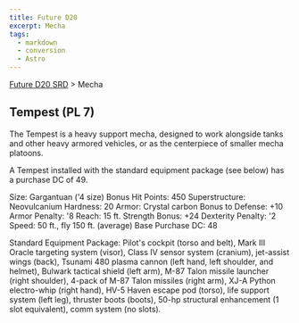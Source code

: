 ```yaml
---
title: Future D20
excerpt: Mecha
tags:
  - markdown
  - conversion
  - Astro
---
```






[Future D20 SRD]( / ) > Mecha




## Tempest (PL 7)


The Tempest is a heavy support mecha, designed to work alongside tanks and other heavy armored vehicles, or as the centerpiece of smaller mecha platoons.


A Tempest installed with the standard equipment package (see below) has a purchase DC of 49.



Size: Gargantuan ('4 size)
Bonus Hit Points: 450
Superstructure: Neovulcanium
Hardness: 20
Armor: Crystal carbon
Bonus to Defense: +10
Armor Penalty: '8
Reach: 15 ft.
Strength Bonus: +24
Dexterity Penalty: '2
Speed: 50 ft., fly 150 ft. (average)
Base Purchase DC: 48


Standard Equipment Package: Pilot's cockpit (torso and belt), Mark III Oracle targeting system (visor), Class IV sensor system (cranium), jet-assist wings (back), Tsunami 480 plasma cannon (left hand, left shoulder, and helmet), Bulwark tactical shield (left arm), M-87 Talon missile launcher (right shoulder), 4-pack of M-87 Talon missiles (right arm), XJ-A Python electro-whip (right hand), HV-5 Haven escape pod (torso), life support system (left leg), thruster boots (boots), 50-hp structural enhancement (1 slot equivalent), comm system (no slots).



